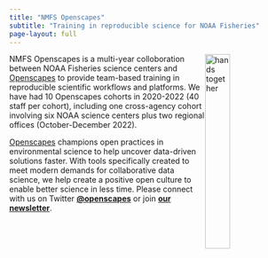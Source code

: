 ```yaml
---
title: "NMFS Openscapes"
subtitle: "Training in reproducible science for NOAA Fisheries"
page-layout: full
---
```


<style>
@media screen and (max-width: 1000px) {   .div1 { display: none; } }
</style>
<div style="float: right; width: 350px"  class="div1">
<a class="twitter-timeline" data-width="250" data-height="600" href="https://twitter.com/openscapes?ref_src=twsrc%5Etfw">Tweets by openscapes</a> <script async src="https://platform.twitter.com/widgets.js" charset="utf-8"></script>
</div>


<img src="images/fall2022openscapes.png" alt="hands together" style="float:right;width:30%;">

NMFS Openscapes is a multi-year colloboration between NOAA Fisheries science centers and [Openscapes](https://www.openscapes.org/) to provide team-based training in reproducible scientific workflows and platforms. We have had 10 Openscapes cohorts in 2020-2022 (40 staff per cohort), including one cross-agency cohort involving six NOAA science centers plus two regional offices (October-December 2022).

[Openscapes](https://www.openscapes.org/) champions open practices in environmental science to help uncover data-driven solutions faster. With tools specifically created to meet modern demands for collaborative data science, we help create a positive open culture to enable better science in less time. Please connect with us on Twitter [**\@openscapes**](https://twitter.com/openscapes) or join [**our newsletter**](https://docs.google.com/forms/d/e/1FAIpQLSdgVXRp3V-w94GPWkR31RUfyBl37EphdQSlCOcnyeNlf8OLWw/viewform).
